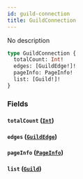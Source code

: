 ```yaml
---
id: guild-connection
title: GuildConnection
---
```



No description

```graphql
type GuildConnection {
  totalCount: Int!
  edges: [GuildEdge!]!
  pageInfo: PageInfo!
  list: [Guild!]!
}
```


### Fields

#### `totalCount` ([`Int`](../../references/scalars/int))




#### `edges` ([`GuildEdge`](../../references/objects/guild-edge))




#### `pageInfo` ([`PageInfo`](../../references/objects/page-info))




#### `list` ([`Guild`](../../references/objects/guild))






